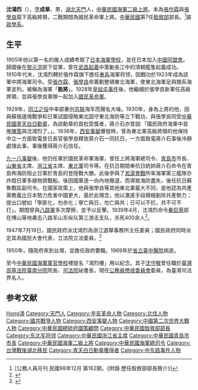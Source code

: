 {{Infobox_officeholder
| name = 沈鴻烈
| image name =沈鴻烈海軍中將1927.jpg
| width = 220px
| now = 中華民國軍事將領 
| period = 
| Sex = 男 
| Native place = [[湖北省|湖北省]][[天門市|天門縣]]
| date of birth =1882年10月27日
| place of birth = {{QING|湖北省}}[[荊州府|荊州府]][[天門縣|天門縣]]
| date of death = {{death date and age|1969|3|12|1882|10|27}}
| place of death = {{ROC|臺灣省}}[[臺中市_(省轄市)|臺中市]][[衛生福利部臺中醫院|臺中醫院]]
| nationality = {{QING}}（1882年－1911年）<br> {{ROC-1912}}（1912年－1928年）<br>{{ROC}}（1928年－1969年）
| party = {{Kmt|19px}}
| educate = 
*日本海軍學校畢業<br><span style="color: blue;">(1911年)</span>
| past = 
*南京海軍部軍機處<br><span style="color: blue;">(1912年-1913年)</span>
*北京參謀本部<br><span style="color: blue;">(1913年-1916年)</span>
*歐洲海軍觀戰武官<br><span style="color: blue;">(1916年-1920年)</span>
*陸軍大學教官<br><span style="color: blue;">(1918年)</span>
*吉黑江防艦隊參謀長<br><span style="color: blue;">(1920年1月-1922年8月)</span>
*鎮威上將軍公署航警處處長<br><span style="color: blue;">(1922年8月-)</span>
*葫蘆島航警學校（青島海軍學校前身）創辦人<br><span style="color: blue;">(1923年)</span>
*東北海防艦隊司令<br><span style="color: blue;">(1923年7月-1927年7月)</span>
*（國民政府）聯合艦隊總指揮<br><span style="color: blue;">(1927年7月-1937年)</span>
*（國民政府）海軍總司令部總司令<br><span style="color: blue;">(1927年7月-1937年)</span>
*（國民政府）東北聯合航務局董事長<br><span style="color: blue;">(1929年-1937年)</span>
*（國民政府）青島特別市政府市長<br><span style="color: blue;">(1931年11月-1937年12月)</span>
*（國民政府）山東省政府主席<br><span style="color: blue;">(1938年1月-1941年12月27日)</span>
*（國民政府）山東省保安司令部保安司令<br><span style="color: blue;">(1938年1月-1941年12月27日)</span>
*中國國民黨山東省黨部主任委員<br><span style="color: blue;">(1938年1月-1941年12月27日)</span>
*（國民政府）農林部部長<br><span style="color: blue;">(1941年12月27日-1944年8月29日)</span>
*（國民政府）全國水利委員會委員<br><span style="color: blue;">(1942年-1943年)</span>
*（國民政府）國家總動員會議秘書長<br><span style="color: blue;">(1942年12月-1944年9月)</span>
*中國國民黨中央黨政工作考核委員會秘書長<br><span style="color: blue;">(1944年8月2日-1946年2月18日)</span>
*（國民政府）浙江省政府主席<br><span style="color: blue;">(1946年4月-1948年7月)</span>
*銓敘部部長<br><span style="color: blue;">(1948年7月13日-1949年11月25日)</span>
*總統府國策顧問<br><span style="color: blue;">(1950年-1969年3月12日)</span>
}}
'''沈鴻烈'''（{{bd|1882年|10月27日|1969年|3月12日|catIdx=Shen沈}}），[[表字|字]]'''成章'''，男，[[湖北|湖北]][[天門市|天門]]人，[[中華民國海軍|中華民國海軍]][[二級上將|二級上將]]。本為[[張作霖|張作霖]]與[[張學良|張學良]]麾下高級將領，二戰期間為國民革命軍上將。[[中華民國|中華民國]]第7任[[銓敘部|銓敘部]]部長。<ref>[公務人員月刊 民國98年12月 第162期，《附錄 歷任銓敘部部長簡介》]</ref>屬[[政學系|政學系]]。

== 生平 ==
1905年他以第一名的傲人成績考取了[[日本海軍軍官學校|日本海軍學校]]，並在日本加入[[中國同盟會|中國同盟會]]。歸國後在[[黎元洪|黎元洪]]部下從軍，曾在[[武昌起義|武昌起義]]中策動長江中的清朝艦隻起義成功。1910年代末，沈鴻烈轉於張作霖旗下擔任[[奉系|奉系]]海軍将领，因戰功於1923年成為該軍中將海軍司令。受[[張作霖|張作霖]]、[[張學良|張學良]]命籌劃整頓東北海軍，使東北海軍足與閩系海軍並列。被稱為海軍「'''能將'''」。1928年[[皇姑屯事件|皇姑屯事件]]後，他繼續於張學良新軍任高級將領，並與張學良軍隊一起加入[[國民革命軍|國民革命軍]]。

1929年，[[同江之役|同江之役]]中率部重创[[苏联|苏联]]海军而聲名大噪。1930年，身為上將的他，因與蘇俄邊境戰爭和日軍試圖侵略東北固守東北海防等立下戰功，與張學良同受[[中華民國|中華民國]][[青天白日勳章|青天白日勳章]]，為該勳章的首批受獎者，蔣介石亦曾說:「國民政府海軍中首推[[陳策|陳策]]與沈鴻烈了。」。1936年，[[西安事變|西安事變]]爆發時，曾為東北軍高級將領的他保持中立一方面致電昔日長官張學良釋放蔣介石一同抗日，一方面致電蔣介石事後冷靜處理此事，事後獲得蔣介石信任。

[[九一八事變|九一八事變]]後，他仍任軍於國民革命軍海軍，曾任上將海軍總司令、[[青島市|青島市]]市長、[[山東省|山東省]]主席、[[浙江省|浙江省]]主席、[[東北軍|東北軍]]司令等。在抗日期間奉抗日統帥蔣介石命令在青島佈海防阻止日軍於青島的登陸戰大勝。此後參與了[[淞滬會戰|淞滬會戰]]所率海軍第三艦隊亦炸燬日軍多艘物資戰船，後因國軍逐一向內地撤退，而導致海防盡失，後任抗日蘇魯戰區副司令。在國家政策上，他與張學良等其他東北軍最大不同，是他認為共產黨教義比日本勢力危害中國更大，基於此理念，他以激進手段積極剷除共產勢力；提出口號如「寧匪化，勿赤化；寧亡與日，勿亡與共；日可以不抗，共不可不打」。期間曾與[[八路軍|八路軍]]多次摩擦，並予以反擊。1939年4月，沈鴻烈命令[[秦启荣|秦启荣]]部在博山等地袭击八路军山东纵队第三游击支队，杀死400余人<ref>{{cite book|title=中国现代史 ||last1= [[王桧林|王桧林]]  |publisher= 北京师范大学出版社 |year=2016 |page=259-260}}</ref>。

1947年7月19日，國民政府派沈鴻烈為浙江選舉事務所主任委員；國民政府同時派定其為國民大會代表，立法院立法委員。<ref name="民國史大事記">{{cite book|editor=李新總主編，[[中國社會科學院|中國社會科學院]]近代史研究所[[中華民國史|中華民國史]]研究室編，韓信夫、姜克夫主編|title=《中華民國史大事記》|location=[[北京|北京]]|publisher=[[中華書局|中華書局]]|date=2011年7月}}</ref>{{rp|8385-8386}}

1950年，隨政府來到台灣，並擔任政府要職。1969年於[[台中醫院|省立臺中醫院]]病逝。

至今[[中華民國海軍軍官學校|中華民國海軍軍官學校]]裡提名「鴻烈樓」用以紀念。其子[[沈守敬|沈守敬]]曾任職於[[臺灣高等法院臺南分院|臺灣高等法院臺南分院]]院長、[[司法院|司法院]]祕書長，現任[[公務員懲戒委員會|公務員懲戒委員會]]委員，為臺灣司法界名人。

== 参考文献 ==
{{reflist}}

{{青岛市市长|ROC}}
{{山东行政长官|ROC}}
{{浙江行政长官|ROC}}
{{中华职业教育社第一届理、监事会}}

{{Authority control}}
{{DEFAULTSORT:Shen沈}}
[[Category:沈姓|Hong鴻]]
[[Category:天門人|Category:天門人]]
[[Category:辛亥革命人物|Category:辛亥革命人物]]
[[Category:北伐人物|Category:北伐人物]]
[[Category:國共戰爭人物|Category:國共戰爭人物]]
[[Category:西安事變人物|Category:西安事變人物]]
[[Category:中國第二次世界大戰人物|Category:中國第二次世界大戰人物]]
[[Category:中華民國總統府國策顧問|Category:中華民國總統府國策顧問]]
[[Category:中華民國銓敘部部長|Category:中華民國銓敘部部長]]
[[Category:东北军将领|Category:东北军将领]]
[[Category:中華民國浙江省主席|Category:中華民國浙江省主席]]
[[Category:中華民國青島市市長|Category:中華民國青島市市長]]
[[Category:中華民國海軍二級上將|Category:中華民國海軍二級上將]]
[[Category:中華民國海軍總司令|Category:中華民國海軍總司令]]
[[Category:台灣戰後湖北移民|Category:台灣戰後湖北移民]]
[[Category:青天白日勳章獲得者|Category:青天白日勳章獲得者]]
[[Category:中东路事件人物|Category:中东路事件人物]]